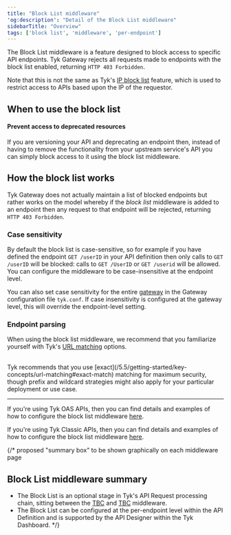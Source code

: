 ```yaml
---
title: "Block List middleware"
'og:description': "Detail of the Block List middleware"
sidebarTitle: "Overview"
tags: ['block list', 'middleware', 'per-endpoint']
---
```


The Block List middleware is a feature designed to block access to specific API endpoints. Tyk Gateway rejects all requests made to endpoints with the block list enabled, returning `HTTP 403 Forbidden`.

Note that this is not the same as Tyk's [IP block list](/5.5/tyk-apis/tyk-gateway-api/api-definition-objects/ip-blacklisting) feature, which is used to restrict access to APIs based upon the IP of the requestor.

## When to use the block list

#### Prevent access to deprecated resources

If you are versioning your API and deprecating an endpoint then, instead of having to remove the functionality from your upstream service's API you can simply block access to it using the block list middleware.

## How the block list works

Tyk Gateway does not actually maintain a list of blocked endpoints but rather works on the model whereby if the *block list* middleware is added to an endpoint then any request to that endpoint will be rejected, returning `HTTP 403 Forbidden`.

### Case sensitivity

By default the block list is case-sensitive, so for example if you have defined the endpoint `GET /userID` in your API definition then only calls to `GET /userID` will be blocked: calls to `GET /UserID` or `GET /userid` will be allowed. You can configure the middleware to be case-insensitive at the endpoint level.

You can also set case sensitivity for the entire [gateway](/5.5/tyk-oss-gateway/configuration#ignore_endpoint_case) in the Gateway configuration file `tyk.conf`. If case insensitivity is configured at the gateway level, this will override the endpoint-level setting.

### Endpoint parsing

When using the block list middleware, we recommend that you familiarize yourself with Tyk's [URL matching](/5.5/getting-started/key-concepts/url-matching) options.

<br />

<Note>
Tyk recommends that you use [exact](/5.5/getting-started/key-concepts/url-matching#exact-match) matching for maximum security, though prefix and wildcard strategies might also apply for your particular deployment or use case.
</Note>


<hr />

If you're using Tyk OAS APIs, then you can find details and examples of how to configure the block list middleware [here](/5.5/product-stack/tyk-gateway/middleware/block-list-tyk-oas).

If you're using Tyk Classic APIs, then you can find details and examples of how to configure the block list middleware [here](/5.5/product-stack/tyk-gateway/middleware/block-list-tyk-classic).

{/* proposed "summary box" to be shown graphically on each middleware page
 ## Block List middleware summary
  - The Block List is an optional stage in Tyk's API Request processing chain, sitting between the [TBC]() and [TBC]() middleware.
  - The Block List can be configured at the per-endpoint level within the API Definition and is supported by the API Designer within the Tyk Dashboard. */}
